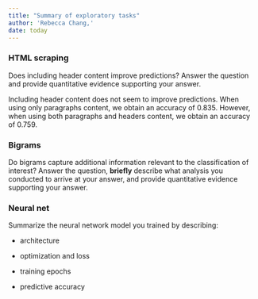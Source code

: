 ```yaml
---
title: "Summary of exploratory tasks"
author: 'Rebecca Chang,'
date: today
---
```


### HTML scraping

Does including header content improve predictions? Answer the question and provide quantitative evidence supporting your answer.

Including header content does not seem to improve predictions. When using only paragraphs
content, we obtain an accuracy of 0.835. However, when using both paragraphs and headers content, we obtain an accuracy of 0.759.

### Bigrams

Do bigrams capture additional information relevant to the classification of interest? Answer the question, **briefly** describe what analysis you conducted to arrive at your answer, and provide quantitative evidence supporting your answer.

### Neural net

Summarize the neural network model you trained by describing:

-   architecture

-   optimization and loss

-   training epochs

-   predictive accuracy
